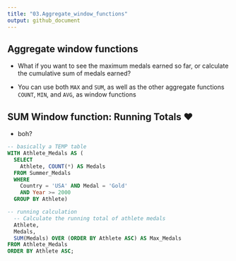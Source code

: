 ```yaml
---
title: "03.Aggregate_window_functions"
output: github_document
---
```


## Aggregate window functions

* What if you want to see the maximum medals earned so far, or calculate the cumulative sum of medals earned?

* You can use both `MAX` and `SUM`, as well as the other aggregate functions `COUNT`, `MIN`, and `AVG`, as window functions

## SUM Window function: **Running Totals** ❤️
 * boh?
```sql
-- basically a TEMP table
WITH Athlete_Medals AS (
  SELECT
    Athlete, COUNT(*) AS Medals
  FROM Summer_Medals
  WHERE
    Country = 'USA' AND Medal = 'Gold'
    AND Year >= 2000
  GROUP BY Athlete)

-- running calculation
  -- Calculate the running total of athlete medals
  Athlete,
  Medals,
  SUM(Medals) OVER (ORDER BY Athlete ASC) AS Max_Medals
FROM Athlete_Medals
ORDER BY Athlete ASC;
```
